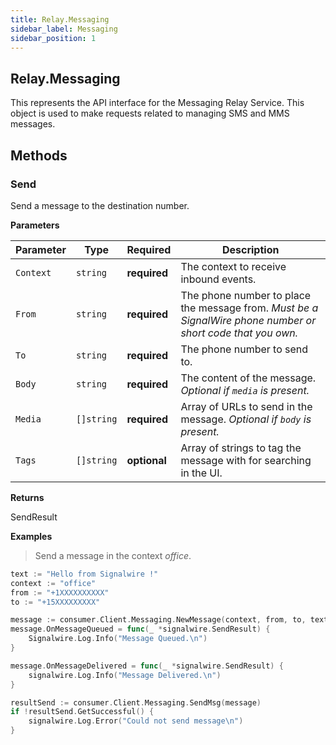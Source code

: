 ```yaml
---
title: Relay.Messaging
sidebar_label: Messaging
sidebar_position: 1
---
```


[relay-messaging-message]: /sdks/reference/realtime-sdk/v2/sdks/golang/messaging/message
[relay-messaging-sendresult]: /sdks/reference/realtime-sdk/v2/sdks/golang/messaging/send-result

## Relay.Messaging

This represents the API interface for the Messaging Relay Service. This object is used to make requests related to managing SMS and MMS messages.

## Methods


### Send

Send a message to the destination number.


**Parameters**

| Parameter | Type | Required | Description |
| --------- | ---- | -------- | ----------- |
| `Context` | `string` | **required** | The context to receive inbound events. |
| `From` | `string` | **required** | The phone number to place the message from. _Must be a SignalWire phone number or short code that you own._ |
| `To` | `string` | **required** | The phone number to send to. |
| `Body` | `string` | **required** | The content of the message. _Optional if `media` is present._ |
| `Media` | `[]string` | **required** | Array of URLs to send in the message. _Optional if `body` is present._ |
| `Tags` | `[]string` | **optional** | Array of strings to tag the message with for searching in the UI. |

**Returns**

SendResult

**Examples**

> Send a message in the context _office_.

```go
text := "Hello from Signalwire !"
context := "office"
from := "+1XXXXXXXXXX"
to := "+15XXXXXXXXX"

message := consumer.Client.Messaging.NewMessage(context, from, to, text)
message.OnMessageQueued = func(_ *signalwire.SendResult) {
	Signalwire.Log.Info("Message Queued.\n")
}

message.OnMessageDelivered = func(_ *signalwire.SendResult) {
	signalwire.Log.Info("Message Delivered.\n")
}

resultSend := consumer.Client.Messaging.SendMsg(message)
if !resultSend.GetSuccessful() {
	signalwire.Log.Error("Could not send message\n")
}
```